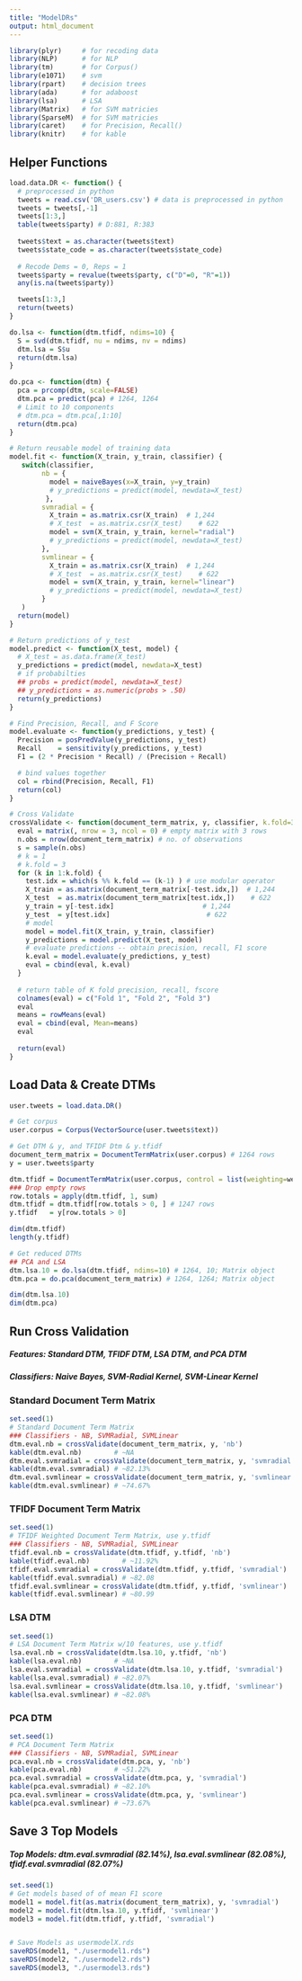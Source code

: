 ```yaml
---
title: "ModelDRs"
output: html_document
---
```

```r
library(plyr)     # for recoding data
library(NLP)      # for NLP
library(tm)       # for Corpus()
library(e1071)    # svm
library(rpart)    # decision trees
library(ada)      # for adaboost
library(lsa)      # LSA
library(Matrix)   # for SVM matricies
library(SparseM)  # for SVM matricies
library(caret)    # for Precision, Recall()
library(knitr)    # for kable
```

## Helper Functions
```r
load.data.DR <- function() {
  # preprocessed in python
  tweets = read.csv('DR_users.csv') # data is preprocessed in python
  tweets = tweets[,-1]
  tweets[1:3,]
  table(tweets$party) # D:881, R:383
  
  tweets$text = as.character(tweets$text)
  tweets$state_code = as.character(tweets$state_code)
  
  # Recode Dems = 0, Reps = 1
  tweets$party = revalue(tweets$party, c("D"=0, "R"=1))
  any(is.na(tweets$party))

  tweets[1:3,]
  return(tweets)
}

do.lsa <- function(dtm.tfidf, ndims=10) {
  S = svd(dtm.tfidf, nu = ndims, nv = ndims)
  dtm.lsa = S$u
  return(dtm.lsa)
}

do.pca <- function(dtm) {
  pca = prcomp(dtm, scale=FALSE)
  dtm.pca = predict(pca) # 1264, 1264
  # Limit to 10 components
  # dtm.pca = dtm.pca[,1:10]
  return(dtm.pca)
}

# Return reusable model of training data
model.fit <- function(X_train, y_train, classifier) {
   switch(classifier, 
        nb = {
          model = naiveBayes(x=X_train, y=y_train)
          # y_predictions = predict(model, newdata=X_test)
         },
        svmradial = {
          X_train = as.matrix.csr(X_train)  # 1,244
          # X_test  = as.matrix.csr(X_test)    # 622
          model = svm(X_train, y_train, kernel="radial")
          # y_predictions = predict(model, newdata=X_test)
        },
        svmlinear = {
          X_train = as.matrix.csr(X_train)  # 1,244
          # X_test  = as.matrix.csr(X_test)    # 622
          model = svm(X_train, y_train, kernel="linear")
          # y_predictions = predict(model, newdata=X_test)
        }
   )
  return(model)
}

# Return predictions of y_test
model.predict <- function(X_test, model) {
  # X_test = as.data.frame(X_test)
  y_predictions = predict(model, newdata=X_test)
  # if probabilties
  ## probs = predict(model, newdata=X_test)
  ## y_predictions = as.numeric(probs > .50)
  return(y_predictions)
}

# Find Precision, Recall, and F Score
model.evaluate <- function(y_predictions, y_test) {
  Precision = posPredValue(y_predictions, y_test)
  Recall    = sensitivity(y_predictions, y_test)
  F1 = (2 * Precision * Recall) / (Precision + Recall)

  # bind values together
  col = rbind(Precision, Recall, F1)
  return(col)
}

# Cross Validate
crossValidate <- function(document_term_matrix, y, classifier, k.fold=3) {
  eval = matrix(, nrow = 3, ncol = 0) # empty matrix with 3 rows
  n.obs = nrow(document_term_matrix) # no. of observations 
  s = sample(n.obs)
  # k = 1
  # k.fold = 3
  for (k in 1:k.fold) {
    test.idx = which(s %% k.fold == (k-1) ) # use modular operator
    X_train = as.matrix(document_term_matrix[-test.idx,])  # 1,244
    X_test  = as.matrix(document_term_matrix[test.idx,])    # 622
    y_train = y[-test.idx]                      # 1,244
    y_test  = y[test.idx]                        # 622
    # model 
    model = model.fit(X_train, y_train, classifier)
    y_predictions = model.predict(X_test, model)
    # evaluate predictions -- obtain precision, recall, F1 score
    k.eval = model.evaluate(y_predictions, y_test)
    eval = cbind(eval, k.eval)
  }
  
  # return table of K fold precision, recall, fscore 
  colnames(eval) = c("Fold 1", "Fold 2", "Fold 3")
  eval
  means = rowMeans(eval)
  eval = cbind(eval, Mean=means)
  eval
    
  return(eval)
}

```

## Load Data & Create DTMs
```r
user.tweets = load.data.DR()

# Get corpus
user.corpus = Corpus(VectorSource(user.tweets$text))

# Get DTM & y, and TFIDF Dtm & y.tfidf
document_term_matrix = DocumentTermMatrix(user.corpus) # 1264 rows
y = user.tweets$party

dtm.tfidf = DocumentTermMatrix(user.corpus, control = list(weighting=weightTfIdf))
### Drop empty rows
row.totals = apply(dtm.tfidf, 1, sum)
dtm.tfidf = dtm.tfidf[row.totals > 0, ] # 1247 rows 
y.tfidf   = y[row.totals > 0]

dim(dtm.tfidf)
length(y.tfidf)

# Get reduced DTMs
## PCA and LSA
dtm.lsa.10 = do.lsa(dtm.tfidf, ndims=10) # 1264, 10; Matrix object
dtm.pca = do.pca(document_term_matrix) # 1264, 1264; Matrix object

dim(dtm.lsa.10)
dim(dtm.pca)

```

## Run Cross Validation
##### Features: Standard DTM, TFIDF DTM, LSA DTM, and PCA DTM
##### Classifiers: Naive Bayes, SVM-Radial Kernel, SVM-Linear Kernel

### Standard Document Term Matrix
```r
set.seed(1)
# Standard Document Term Matrix
### Classifiers - NB, SVMRadial, SVMLinear
dtm.eval.nb = crossValidate(document_term_matrix, y, 'nb')
kable(dtm.eval.nb)        # ~NA
dtm.eval.svmradial = crossValidate(document_term_matrix, y, 'svmradial')
kable(dtm.eval.svmradial) # ~82.13%
dtm.eval.svmlinear = crossValidate(document_term_matrix, y, 'svmlinear')
kable(dtm.eval.svmlinear) # ~74.67%
```

### TFIDF Document Term Matrix
```r
set.seed(1)
# TFIDF Weighted Document Term Matrix, use y.tfidf
### Classifiers - NB, SVMRadial, SVMLinear
tfidf.eval.nb = crossValidate(dtm.tfidf, y.tfidf, 'nb')
kable(tfidf.eval.nb)        # ~11.92%
tfidf.eval.svmradial = crossValidate(dtm.tfidf, y.tfidf, 'svmradial')
kable(tfidf.eval.svmradial) # ~82.08
tfidf.eval.svmlinear = crossValidate(dtm.tfidf, y.tfidf, 'svmlinear')
kable(tfidf.eval.svmlinear) # ~80.99
```

### LSA DTM
```r
set.seed(1)
# LSA Document Term Matrix w/10 features, use y.tfidf
lsa.eval.nb = crossValidate(dtm.lsa.10, y.tfidf, 'nb')
kable(lsa.eval.nb)        # ~NA
lsa.eval.svmradial = crossValidate(dtm.lsa.10, y.tfidf, 'svmradial')
kable(lsa.eval.svmradial) # ~82.07%
lsa.eval.svmlinear = crossValidate(dtm.lsa.10, y.tfidf, 'svmlinear')
kable(lsa.eval.svmlinear) # ~82.08%
```

### PCA DTM
```r
set.seed(1)
# PCA Document Term Matrix
### Classifiers - NB, SVMRadial, SVMLinear
pca.eval.nb = crossValidate(dtm.pca, y, 'nb')
kable(pca.eval.nb)        # ~51.22%
pca.eval.svmradial = crossValidate(dtm.pca, y, 'svmradial')
kable(pca.eval.svmradial) # ~82.10%
pca.eval.svmlinear = crossValidate(dtm.pca, y, 'svmlinear')
kable(pca.eval.svmlinear) # ~73.67%
```

## Save 3 Top Models
##### Top Models: dtm.eval.svmradial (82.14%), lsa.eval.svmlinear (82.08%), tfidf.eval.svmradial (82.07%)
```r
set.seed(1)
# Get models based of of mean F1 score
model1 = model.fit(as.matrix(document_term_matrix), y, 'svmradial')
model2 = model.fit(dtm.lsa.10, y.tfidf, 'svmlinear')
model3 = model.fit(dtm.tfidf, y.tfidf, 'svmradial')


# Save Models as usermodelX.rds
saveRDS(model1, "./usermodel1.rds")
saveRDS(model2, "./usermodel2.rds")
saveRDS(model3, "./usermodel3.rds")
```

